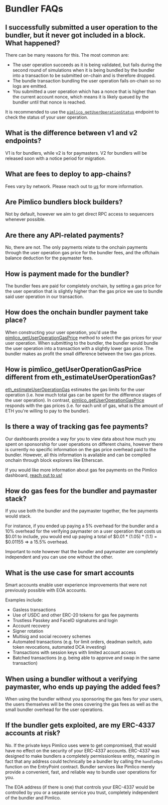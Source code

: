 # Bundler FAQs

## I successfully submitted a user operation to the bundler, but it never got included in a block. What happened?
There can be many reasons for this. The most common are:
- The user operation succeeds as it is being validated, but fails during the second round of simulations when it is being bundled by the bundler into a transaction to be submitted on-chain and is therefore dropped.
- The bundle transaction bundling the user operation fails on-chain so no logs are emitted.
- You submitted a user operation which has a nonce that is higher than the current account nonce, which means it is likely queued by the bundler until that nonce is reached.

It is recommended to use the [`pimlico_getUserOperationStatus`](/infra/bundler/endpoints/pimlico_getUserOperationStatus) endpoint to check the status of your user operation.

## What is the difference between v1 and v2 endpoints?
V1 is for bundlers, while v2 is for paymasters. V2 for bundlers will be released soon with a notice period for migration.

## What are fees to deploy to app-chains?
Fees vary by network. Please reach out to [us](https://t.me/kristofgazso) for more information.

## Are Pimlico bundlers block builders?

Not by default, however we aim to get direct RPC access to sequencers whenever possible.

## Are there any API-related payments?

No, there are not. The only payments relate to the onchain payments through the user operation gas price for the bundler fees, and the offchain balance deduction for the paymaster fees.

## How is payment made for the bundler?

The bundler fees are paid for completely onchain, by setting a gas price for the user operation that is slightly higher than the gas price we use to bundle said user operation in our transaction.

## How does the onchain bundler payment take place?

When constructing your user operation, you'd use the [pimlico_getUserOperationGasPrice](/infra/bundler/endpoints/pimlico_getUserOperationGasPrice) method to select the gas prices for your user operation. When submitting to the bundler, the bundler would bundle the user operation into a transaction with a slightly lower gas price. The bundler makes as profit the small difference between the two gas prices.

## How is pimlico_getUserOperationGasPrice different from eth_estimateUserOperationGas?

[eth_estimateUserOperationGas](/infra/bundler/endpoints/eth_estimateUserOperationGas) estimates the gas limits for the user operation (i.e. how much total gas can be spent for the difference stages of the user operation). In contrast, [pimlico_getUserOperationGasPrice](/infra/bundler/endpoints/pimlico_getUserOperationGasPrice) responds with the gas prices (i.e. for each unit of gas, what is the amount of ETH you're willing to pay to the bundler).

## Is there a way of tracking gas fee payments?

Our dashboards provide a way for you to view data about how much you spent on sponsorship for user operations on different chains, however there is currently no specific information on the gas price overhead paid to the bundler. However, all this information is available and can be compiled onchain through block explorers like Etherscan.

If you would like more information about gas fee payments on the Pimlico dashboard, [reach out to us!](https://t.me/pimlicoHQ)

## How do gas fees for the bundler and paymaster stack?

If you use both the bundler and the paymaster together, the fee payments would stack.

For instance, if you ended up paying a 5% overhead for the bundler and a 10% overhead for the verifying paymaster on a user operation that costs us $0.01 to include, you would end up paying a total of $0.01 * (1.05) * (1.1) = $0.01155 => a 15.5% overhead. 

Important to note however that the bundler and paymaster are completely independent and you can use one without the other.

## What is the use case for smart accounts

Smart accounts enable user experience improvements that were not previously possible with EOA accounts.

Examples include:
- Gasless transactions
- Use of USDC and other ERC-20 tokens for gas fee payments
- Trustless Passkey and FaceID signatures and login
- Account recovery
- Signer rotation
- Multisig and social recovery schemes
- Automated transactions (e.g. for limit orders, deadman switch, auto token revocations, automated DCA investing)
- Transactions with session keys with limited account access
- Batched transactions (e.g. being able to approve and swap in the same transaction)

## When using a bundler without a verifying paymaster, who ends up paying the added fees?

When using the bundler without you sponsoring the gas fees for your users, the users themselves will be the ones covering the gas fees as well as the small bundler overhead for the user operations.

## If the bundler gets exploited, are my ERC-4337 accounts at risk?

No. If the private keys Pimlico uses were to get compromised, that would have no effect on the security of your ERC-4337 accounts. ERC-4337 was designed to make bundlers a completely permissionless entity, meaning in fact that any address could technically be a bundler by calling the `handleOps` function on the EntryPoint contract. Bundler services like Pimlico merely provide a convenient, fast, and reliable way to bundle user operations for you.

The EOA address (if there is one) that controls your ERC-4337 would be controlled by you or a separate service you trust, completely independent of the bundler and Pimlico. 
